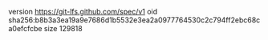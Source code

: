 version https://git-lfs.github.com/spec/v1
oid sha256:b8b3a3ea19a9e7686d1b5532e3ea2a0977764530c2c794ff2ebc68ca0efcfcbe
size 129818

